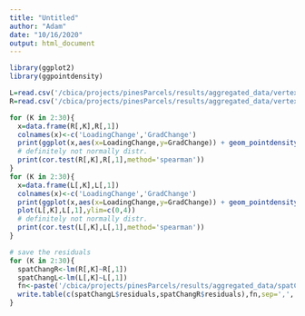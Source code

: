 ```yaml
---
title: "Untitled"
author: "Adam"
date: "10/16/2020"
output: html_document
---
```


```r
library(ggplot2)
library(ggpointdensity)

L=read.csv('/cbica/projects/pinesParcels/results/aggregated_data/vertexWiseChange_LH.csv')
R=read.csv('/cbica/projects/pinesParcels/results/aggregated_data/vertexWiseChange_RH.csv')

for (K in 2:30){
  x=data.frame(R[,K],R[,1])
  colnames(x)<-c('LoadingChange','GradChange')
  print(ggplot(x,aes(x=LoadingChange,y=GradChange)) + geom_pointdensity(adjust=.001) + scale_color_viridis_c())
  # definitely not normally distr.
  print(cor.test(R[,K],R[,1],method='spearman'))
}
for (K in 2:30){
  x=data.frame(L[,K],L[,1])
  colnames(x)<-c('LoadingChange','GradChange')
  print(ggplot(x,aes(x=LoadingChange,y=GradChange)) + geom_pointdensity(adjust=.001) + scale_color_viridis_c())
  plot(L[,K],L[,1],ylim=c(0,4))
  # definitely not normally distr.
  print(cor.test(L[,K],L[,1],method='spearman'))
}

# save the residuals
for (K in 2:30){
  spatChangR<-lm(R[,K]~R[,1])
  spatChangL<-lm(L[,K]~L[,1])
  fn<-paste('/cbica/projects/pinesParcels/results/aggregated_data/spatChangeResids_K_',K,'.csv',sep='')
  write.table(c(spatChangL$residuals,spatChangR$residuals),fn,sep=',', col.names = F,quote = F,row.names=F)
}


```